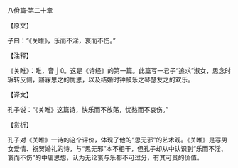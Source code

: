 

八佾篇·第二十章

【原文】

子曰：“《关睢》，乐而不淫，哀而不伤。”

【注释】

《关睢》：睢，音ｊū。这是《诗经》的第一篇。此篇写一君子“追求”淑女，思念时辗转反侧，寤寐思之的忧思，以及结婚时钟鼓乐之琴瑟友之的欢乐。

【译文】

孔子说：“《关睢》这篇诗，快乐而不放荡，忧愁而不哀伤。”

【赏析】

孔子对《关睢》一诗的这个评价，体现了他的“思无邪”的艺术观。《关睢》是写男女爱情、祝贺婚礼的诗，与“思无邪”本不相干，但孔子却从中认识到“乐而不淫、哀而不伤”的中庸思想，认为无论哀与乐都不可过分，有其可贵的价值。

